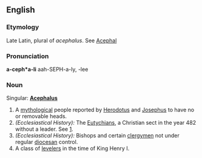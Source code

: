 ==English==

===Etymology===
Late Latin, plural of ''acephalus''. See [[Acephal]]

===Pronunciation===
'''a-ceph*a-li'''
aah-SEPH-a-ly, -lee

===Noun===
Singular: '''[[Acephalus]]'''

# A [[mythological]] people reported by [[Herodotus]] and [[Josephus]] to have no or removable heads.
# ''(Ecclesiastical History):'' The [[Eutychian]]s, a Christian sect in the year 482 without a leader.  See [http://www.newadvent.org/cathen/01100c.htm].
# ''(Ecclesiastical History):'' Bishops and certain [[clergymen]] not under regular [[diocesan]] control.
# A class of [[leveler]]s in the time of King Henry I.